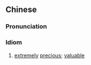 {{also|弥足珍贵}}
==Chinese==
{{zh-forms|s=弥足珍贵|type=22}}

===Pronunciation===
{{zh-pron
|m=mízúzhēnguì
|cat=id
}}

===Idiom===
{{zh-idiom}}

# [[extremely]] [[precious]]; [[valuable]]